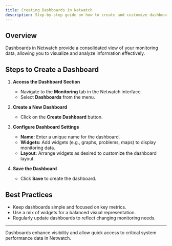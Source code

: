 ```yaml
---
title: Creating Dashboards in Netwatch
description: Step-by-step guide on how to create and customize dashboards in Netwatch.
---
```


## Overview
Dashboards in Netwatch provide a consolidated view of your monitoring data, allowing you to visualize and analyze information effectively.

## Steps to Create a Dashboard

1. **Access the Dashboard Section**
   - Navigate to the **Monitoring** tab in the Netwatch interface.
   - Select **Dashboards** from the menu.

2. **Create a New Dashboard**
   - Click on the **Create Dashboard** button.

3. **Configure Dashboard Settings**
   - **Name:** Enter a unique name for the dashboard.
   - **Widgets:** Add widgets (e.g., graphs, problems, maps) to display monitoring data.
   - **Layout:** Arrange widgets as desired to customize the dashboard layout.

4. **Save the Dashboard**
   - Click **Save** to create the dashboard.

## Best Practices
- Keep dashboards simple and focused on key metrics.
- Use a mix of widgets for a balanced visual representation.
- Regularly update dashboards to reflect changing monitoring needs.

---

Dashboards enhance visibility and allow quick access to critical system performance data in Netwatch.
